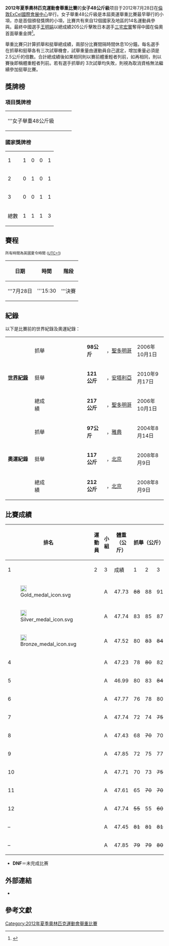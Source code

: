 {{Infobox Olympic event
|event = 女子48公斤級舉重賽
|games = 2012年夏季
|image = [[Image:Weightlifting_pictogram.svg|100px]]
|caption =
|venue = [[ExCel國際會展中心|ExCel國際會展中心]]
|date = 7月28日
|competitors = 14
|nations = 12
|gold        = [[王明娟|王明娟]]
|goldNOC     = CHN
|silver      = [[三宅宏實|三宅宏實]]
|silverNOC   = JPN
|bronze      = [[梁春華|梁春華]]
|bronzeNOC   = PRK
|prev = [[2008年夏季奧林匹克運動會舉重比賽－女子48公斤級|2008年]]
|next = [[2016年夏季奧林匹克運動會舉重比賽－女子48公斤級|2016年]]
}}
'''2012年夏季奧林匹克運動會舉重比賽'''的'''女子48公斤級'''项目于2012年7月28日在[[倫敦|倫敦]][[ExCel國際會展中心|ExCel國際會展中心]]举行。女子舉重48公斤級是本屆奧運舉重比賽最早舉行的小項，亦是首個頒發獎牌的小項，比賽共有來自12個國家及地區的14名運動員參與。最終中國選手[[王明娟|王明娟]]以總成績205公斤擊敗日本選手[[三宅宏實|三宅宏實]]奪得中國在倫奧首面舉重金牌<ref>{{Cite web |url=http://2012.sohu.com/20120729/n349269523.shtml |title=女举48KG-王明娟强势夺冠 伦敦奥运中国获第2金 |accessdate=2012-08-15 |archive-date=2021-01-11 |archive-url=https://web.archive.org/web/20210111014037/http://2012.sohu.com/20120729/n349269523.shtml |dead-url=no }}</ref>。

舉重比賽只計算抓舉和挺舉總成績，兩部分比賽間隔時間休息10分鐘。每名選手在抓舉和挺舉各有三次試舉機會，試舉重量由運動員自己選定，增加重量必須是2.5公斤的倍數。合計總成績後如果相同則以賽前體重輕者列前，如再相同，則以賽後即稱體重輕者列前。若有選手抓舉的 3次試舉均失敗，則視為取消資格無法繼續參加挺舉比賽。
==獎牌榜==
===項目獎牌榜===
{| {{MedalistTable|type=項目}}
|-
|'''女子舉重48公斤級
|{{flagIOCathlete|[[王明娟|王明娟]]|CHN|2012年夏季}}
|{{flagIOCathlete|[[三宅宏實|三宅宏實]]|JPN|2012年夏季}}
|{{flagIOCathlete|[[梁秋華|梁秋華]]|PRK|2012年夏季}}
|}

===國家獎牌榜===
{| {{RankedMedalTable}}
|-
| 1 ||align=left|{{flagIOC|CHN|2012年夏季}} || 1 || 0 || 0 || 1
|-
| 2 ||align=left|{{flagIOC|JPN|2012年夏季}} || 0 || 1 || 0 || 1
|-
| 3 ||align=left|{{flagIOC|PRK|2012年夏季}} || 0 || 0 || 1 || 1
|- class="sortbottom"
!colspan=2|總數|| 1 || 1 || 1 || 3
|}

==賽程==
{{2012年夏季奧林匹克運動會舉重比賽}}
<small>所有時間為英國夏令時間 ([[UTC+1|UTC+1]]) </small>
{| class="wikitable"
|- align=left
! 日期
! 時間
! 階段 

|- style=background:lemonchiffon
|align=center|'''7月28日
|align=center|'''15:30
|align=center|'''決賽
|}

==紀錄==
以下是比賽前的世界紀錄及奧運紀錄：
{| class="wikitable"
|width=150 rowspan=3|'''[[舉重世界紀錄列表|世界紀錄]]'''
|width=85| 抓舉
|width=230|{{flagathlete|[[楊煉|楊煉]]|CHN}}
|width=70|'''98公斤'''
|width=180|{{DOM}}，[[聖多明哥|聖多明哥]]
|width=130|2006年10月1日
|-
|挺舉
|{{flagathlete|[[努尔詹·塔伊兰|努尔詹·塔伊兰]]|TUR}}
|'''121公斤'''
|{{TUR}}，[[安塔利亞|安塔利亞]]
|2010年9月17日
|-
|總成績
|{{flagathlete|[[楊煉|楊煉]]|CHN}}
|'''217公斤'''
|{{DOM}}，[[聖多明哥|聖多明哥]]
|2006年10月1日
|-
|rowspan=3|'''奧運紀錄''' || 抓舉|| {{flagIOCathlete|[[努尔詹·塔伊兰|努尔詹·塔伊兰]]|TUR|2004年夏季}} || '''97公斤''' || {{GRE}}，[[雅典|雅典]] || 2004年8月14日
|-
| 挺舉 || {{flagIOCathlete|[[陈燮霞|陈燮霞]]|CHN|2008年夏季}} || '''117公斤''' || {{CHN}}，[[北京|北京]] || 2008年8月9日
|-
| 總成績 || {{flagIOCathlete|[[陈燮霞|陈燮霞]]|CHN|2008年夏季}} || '''212公斤''' ||{{CHN}}，[[北京|北京]] || 2008年8月9日
|}
== 比賽成績 ==

{|class = "wikitable" style="font-size:90%"
! rowspan=2 width=50 | 排名
! rowspan=2|運動員
! rowspan=2 width=35 |小組
! rowspan=2 width=60 |體重<br />（公斤）
!colspan=4| 抓舉（公斤）
!colspan=4| 挺舉（公斤）
!rowspan=2 width=60|總成績<br />（公斤）
|-
! width=40|1
! width=40|2
! width=40|3
! width=50|成績
! width=40|1
! width=40|2
! width=40|3
! width=50|成績
|- align=center
| [[File:Gold_medal_icon.svg|20px]] ||align=left| {{flagIOCathlete|[[王明娟|王明娟]]|CHN|2012年夏季}} || A || 47.73 || <s>88</s> || 88 || 91 || 91 || 110 || 114 || <s>116</s> || 114 || '''205'''
|- align=center
| [[File:Silver_medal_icon.svg|20px]] ||align=left| {{flagIOCathlete|[[三宅宏實|三宅宏實]]|JPN|2012年夏季}} || A || 47.74 || 83 || 85 || 87 || 87 || 108 || 110 || <s>113</s> || 110 || '''197'''
|- align=center
| [[File:Bronze_medal_icon.svg|20px]] ||align=left| {{flagIOCathlete|[[梁春華|梁春華]]|PRK|2012年夏季}}  || A || 47.52 || 80 || <s>83</s> || <s>84</s> || 80 || <s>108</s> || 109 || 112 || 112 || '''192'''
|- align=center
| 4 ||align=left| {{flagIOCathlete|[[西里维蒙·普拉蒙科霍尔|西里维蒙·普拉蒙科霍尔]]|THA|2012年夏季}} || A || 47.23 || 78 || <s>80</s> || 82 || 82 || 106 || <s>108</s> || 109 || 109 || '''191'''
|- align=center
| 5 ||align=left| {{flagIOCathlete|[[诺丹·卡拉格兹|诺丹·卡拉格兹]]|TUR|2012年夏季}} || A || 46.99 || 80 || 83 || <s>84</s> || 83 || 104 || <s>107</s> || <s>107</s> || 104 || '''187'''
|- align=center
| 6 ||align=left| {{flagIOCathlete|[[水落穗南|水落穗南]]|JPN|2012年夏季}} || A || 47.77 || 76 || 78 || 80 || 80 || 92 || 94 || 96 || 96 || '''176''' 
|- align=center
| 7 ||align=left| {{flagIOCathlete|[[索尼娅·查努·恩刚巴姆|索尼娅·查努·恩刚巴姆]]|IND|2012年夏季}} || A || 47.74 || 72 || 74 || <s>75</s> || 74 || 93 || <s>97</s> || 97 || 97 ||  '''171'''
|- align=center
| 8 ||align=left| {{flagIOCathlete|[[贝蒂斯·加布里埃拉·里瓦斯·阿特亚加|贝蒂斯·加布里埃拉·里瓦斯·阿特亚加]]|VEN|2012年夏季}} || A || 47.43 || 68 || <s>70</s> || 70 || 70 || 92 || 96 || 98 || 98 || '''168'''
|- align=center
| 9 ||align=left| {{flagIOCathlete|[[贝亚特里斯·皮隆|贝亚特里斯·皮隆]]|DOM|2012年夏季}} || A || 47.85 || 72 || 75 || 77 || 77 || 87 || 90 || <s>92</s> || 90 || '''167'''
|- align=center
| 10 ||align=left| {{flagIOCathlete|[[梅拉妮·巴迪|梅拉妮·巴迪]]|FRA|2012年夏季}} || A || 47.71 || 70 || 73 || <s>75</s> || 73 || 88 || 91 || 93 || 93 || '''166'''
|- align=center
| 11 ||align=left| {{flagIOCathlete|[[莱利·贝利特·布尔格斯·欧提兹|莱利·贝利特·布尔格斯·欧提兹]]|PUR|2012年夏季}} || A || 47.61 || 65 || <s>70</s> || <s>70</s> || 65 || 87 || <s>92</s> || 92 || 92 || '''157'''
|- align=center
| 12 ||align=left| {{flagIOCathlete|[[赫连琳娜·N·罗克顿蒂曼娜纳|赫连琳娜·N·罗克顿蒂曼娜纳]]|MAD|2012年夏季}} || A || 47.74 || <s>55</s> || 55 || <s>60</s> || 55 || 75 || 80 || <s>82</s> || 80 || '''135'''
|- align=center
| – ||align=left| {{flagIOCathlete|[[潘妮达·凯瑟丽|潘妮达·凯瑟丽]]|THA|2012年夏季}} || A || 47.45 || <s>81</s> || <s>81</s> || <s>81</s> || – ||  – || – || – || – || '''DNF'''
|- align=center
| – ||align=left| {{flagIOCathlete|[[玛丽娜·西索瓦|玛丽娜·西索瓦]]|UZB|2012年夏季}} || A || 47.85 || <s>79</s> || <s>79</s> || <s>80</s> || – || – || – || – || – || '''DNF'''
|}

* '''DNF'''＝未完成比赛

==外部連結==
*{{official|http://www.london2012.com/weightlifting/event/women-48kg/index.html}}{{en}}

== 參考文獻 ==
{{Reflist}}

[[Category:2012年夏季奧林匹克運動會舉重比賽|Category:2012年夏季奧林匹克運動會舉重比賽]]